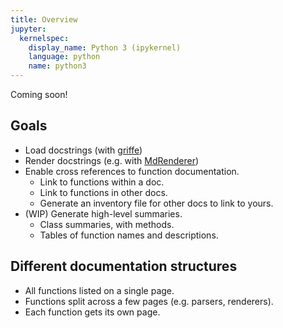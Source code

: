 ```yaml
---
title: Overview
jupyter:
  kernelspec:
    display_name: Python 3 (ipykernel)
    language: python
    name: python3
---
```


Coming soon!

## Goals

* Load docstrings (with [griffe](https://github.com/mkdocstrings/griffe))
* Render docstrings (e.g. with [MdRenderer](/api/#sec-MdRenderer))
* Enable cross references to function documentation.
  - Link to functions within a doc.
  - Link to functions in other docs.
  - Generate an inventory file for other docs to link to yours.
* (WIP) Generate high-level summaries.
  - Class summaries, with methods.
  - Tables of function names and descriptions.

## Different documentation structures

* All functions listed on a single page.
* Functions split across a few pages (e.g. parsers, renderers).
* Each function gets its own page.
